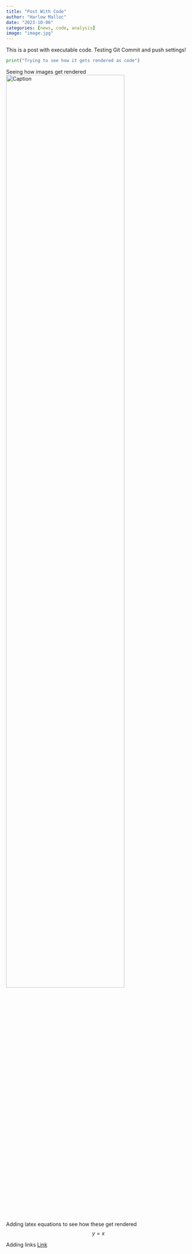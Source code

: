 ```yaml
---
title: "Post With Code"
author: "Harlow Malloc"
date: "2023-10-06"
categories: [news, code, analysis]
image: "image.jpg"
---
```


This is a post with executable code.
Testing Git Commit and push settings!

```python
print("Trying to see how it gets rendered as code")
```

Seeing how images get rendered
![Caption](image.jpg){width=80%}

Adding latex equations to see how these get rendered
$$
y = x
$$

Adding links
[Link](https://www.google.com)